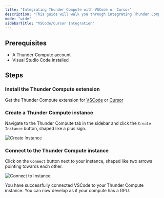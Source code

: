 ```yaml
---
title: "Integrating Thunder Compute with VSCode or Cursor"
description: "This guide will walk you through integrating Thunder Compute with Visual Studio Code or Cursor, allowing you to develop and manage your projects directly on a Thunder Compute instance from your local IDE."
mode: "wide"
sidebarTitle: "VSCode/Cursor Integration"
---
```


## Prerequisites

- A Thunder Compute account
- Visual Studio Code installed

## Steps

### Install the Thunder Compute extension

Get the Thunder Compute extension for [VSCode](vscode:extension/ThunderCompute.thunder-compute) or [Cursor](cursor:extension/ThunderCompute.thunder-compute)

### Create a Thunder Compute instance

Navigate to the Thunder Compute tab in the sidebar and click the `Create Instance` button, shaped like a plus sign.

![Create Instance](/images/Create_Instance.png)

### Connect to the Thunder Compute instance

Click on the `Connect` button next to your instance, shaped like two arrows pointing towards each other.

![Connect to Instance](/images/Connect_to_Instance.png)

You have successfully connected VSCode to your Thunder Compute instance. You can now develop as if your compute has a GPU.